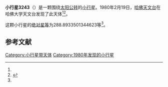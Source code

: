 {{Infobox planet
| bgcolour = #FFFFC0
| name = 3243 Skytel
| symbol = 
| image = 
| caption = 
| discovery = yes
| discovery_ref = 
| discoverer = [[哈佛天文台|哈佛天文台]]
| discovery_site = [[哈佛大学天文台|哈佛大学天文台]] 
| discovered = 1980年2月19日
| designations = yes
| mp_name = 
| named_after = 
| alt_names = 
| mp_category = [[主带小行星|主带小行星]]
| orbit_ref = <ref name="a">[http://ssd.jpl.nasa.gov/sbdb.cgi?sstr=3243 3243 Skytel] {{Wayback|url=http://ssd.jpl.nasa.gov/sbdb.cgi?sstr=3243 |date=20200917211319 }}，小行星數據庫瀏覽器（JPL Small-Body Database Browser）－[[美国国家航空航天局|美国国家航空航天局]]喷气推进实验室</ref>
| epoch = 2456400.5 (2013年4月18日更新)
| aphelion = {{convert|3.359627505839698|AU|km|3|abbr=on|lk=out}}
| perihelion = {{convert|2.713707069610474|AU|km|3|abbr=on}}
| semimajor = {{convert|3.036667287725086|AU|km|3|abbr=on}}
| eccentricity = 0.106353508
| period = 1932.832607 [[日|日]]<br />5.29[[儒略年|儒略年]]
| avg_speed = 
| inclination = 9.343639264028548
| asc_node = 349.2709114873636
| mean_anomaly = 
| arg_peri = 288.8933501344623
| satellites = 
| physical_characteristics = yes
| dimensions = 
| mass = 
| density = 
| surface_grav = 
| escape_velocity = 
| sidereal_day = 
| axial_tilt = 
| pole_ecliptic_lat = 
| pole_ecliptic_lon = 
| albedo = 
| temperatures= 
| temp_name1 = 
| mean_temp_1 = 
| max_temp_1 = 
| temp_name2 = 
| max_temp_2 = 
| spectral_type = 
| abs_magnitude = 288.8933501344623
}}

'''小行星3243'''（{{lang-en|3243 Skytel}}）是一颗围绕[[太阳|太阳]][[公转|公转]]的[[小行星|小行星]]。1980年2月19日，[[哈佛天文台|哈佛天文台]]在哈佛大学天文台发现了此天体<ref name="a" /><ref>{{cite news|title=小行星列表|url=http://cfa-www.harvard.edu/iau/lists/NumberedMPs.txt|accessdate=2013-07-08|newspaper=哈佛大学|archive-date=2008-05-17|archive-url=https://web.archive.org/web/20080517010638/http://cfa-www.harvard.edu/iau/lists/NumberedMPs.txt|dead-url=no}}</ref>。

这颗小行星的[[绝对星等|绝对星等]]为288.8933501344623等<ref name="a" />。

==参考文献==
{{reflist}}
{{Minor Planet Number|[[小行星3242|小行星3242]]|[[小行星3244|小行星3244]]}}

{{小天体}}

[[Category:小行星带天体|Category:小行星带天体]]
[[Category:1980年发现的小行星|Category:1980年发现的小行星]]

{{asteroid-stub}}